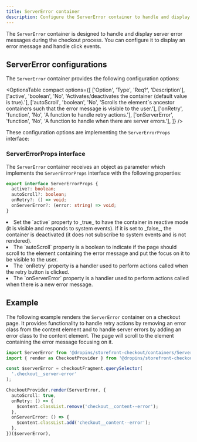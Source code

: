 ```yaml
---
title: ServerError container
description: Configure the ServerError container to handle and display server error messages during checkout.
---
```



The `ServerError` container is designed to handle and display server error messages during the checkout process. You can configure it to display an error message and handle click events.

## ServerError configurations

The `ServerError` container provides the following configuration options:

<OptionsTable
  compact
  options={[
    ['Option', 'Type', 'Req?', 'Description'],
    ['active', 'boolean', 'No', 'Activates/deactivates the container (default value is true).'],
    ['autoScroll', 'boolean', 'No', 'Scrolls the element`s ancestor containers such that the error message is visible to the user.'],
    ['onRetry', 'function', 'No', 'A function to handle retry actions.'],
    ['onServerError', 'function', 'No', 'A function to handle when there are server errors.'],
  ]}
/>

These configuration options are implementing the `ServerErrorProps` interface:

### ServerErrorProps interface

The `ServerError` container receives an object as parameter which implements the `ServerErrorProps` interface with the following properties:

```ts
export interface ServerErrorProps {
  active?: boolean;
  autoScroll?: boolean;
  onRetry?: () => void;
  onServerError?: (error: string) => void;
}
```

<li>Set the `active` property to _true_ to have the container in reactive mode (it is visible and responds to system events). If it is set to _false_, the container is deactivated (it does not subscribe to system events and is not rendered).</li>

<li>The `autoScroll` property is a boolean to indicate if the page should scroll to the element containing the error message and put the focus on it to be visible to the user.</li>

<li>The `onRetry` property is a handler used to perform actions called when the retry button is clicked.</li>

<li>The `onServerError` property is a handler used to perform actions called when there is a new error message.</li>

## Example

The following example renders the `ServerError` container on a checkout page. It provides functionality to handle retry actions by removing an error class from the content element and to handle server errors by adding an error class to the content element. The page will scroll to the element containing the error message focusing on it.

```ts
import ServerError from '@dropins/storefront-checkout/containers/ServerError.js';
import { render as CheckoutProvider } from '@dropins/storefront-checkout/render.js';

const $serverError = checkoutFragment.querySelector(
  '.checkout__server-error'
);

CheckoutProvider.render(ServerError, {
  autoScroll: true,
  onRetry: () => {
    $content.classList.remove('checkout__content--error');
  },
  onServerError: () => {
    $content.classList.add('checkout__content--error');
  },
})($serverError),
```